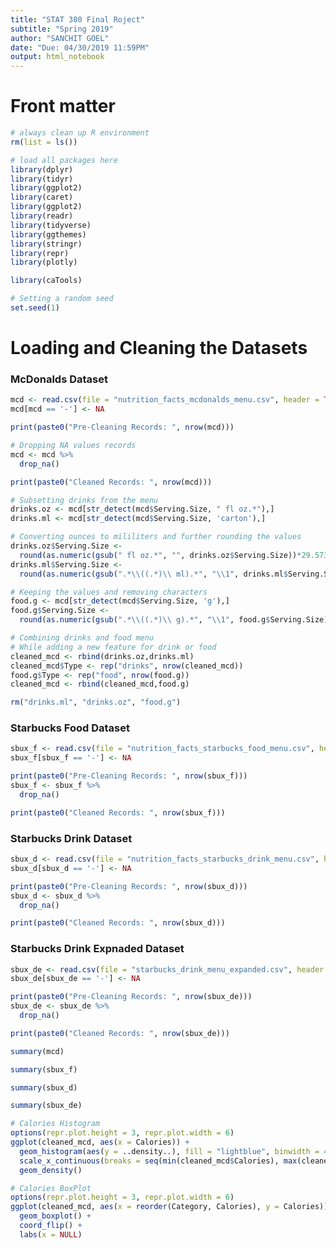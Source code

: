 ```yaml
---
title: "STAT 380 Final Roject"
subtitle: "Spring 2019"
author: "SANCHIT GOEL"
date: "Due: 04/30/2019 11:59PM"
output: html_notebook
---
```


# Front matter
```r
# always clean up R environment
rm(list = ls())

# load all packages here
library(dplyr)
library(tidyr)
library(ggplot2)
library(caret)
library(ggplot2)
library(readr)
library(tidyverse)
library(ggthemes)
library(stringr)
library(repr)
library(plotly)

library(caTools)

# Setting a random seed
set.seed(1)
```
# Loading and Cleaning the Datasets
### McDonalds Dataset
```r
mcd <- read.csv(file = "nutrition_facts_mcdonalds_menu.csv", header = TRUE, sep = ",")
mcd[mcd == '-'] <- NA

print(paste0("Pre-Cleaning Records: ", nrow(mcd)))

# Dropping NA values records
mcd <- mcd %>%
  drop_na()

print(paste0("Cleaned Records: ", nrow(mcd)))

# Subsetting drinks from the menu
drinks.oz <- mcd[str_detect(mcd$Serving.Size, " fl oz.*"),]
drinks.ml <- mcd[str_detect(mcd$Serving.Size, 'carton'),]

# Converting ounces to mililiters and further rounding the values
drinks.oz$Serving.Size <- 
  round(as.numeric(gsub(" fl oz.*", "", drinks.oz$Serving.Size))*29.5735, 0)
drinks.ml$Serving.Size <- 
  round(as.numeric(gsub(".*\\((.*)\\ ml).*", "\\1", drinks.ml$Serving.Size)), 0)

# Keeping the values and removing characters
food.g <- mcd[str_detect(mcd$Serving.Size, 'g'),] 
food.g$Serving.Size <- 
  round(as.numeric(gsub(".*\\((.*)\\ g).*", "\\1", food.g$Serving.Size)), 0)

# Combining drinks and food menu
# While adding a new feature for drink or food
cleaned_mcd <- rbind(drinks.oz,drinks.ml)
cleaned_mcd$Type <- rep("drinks", nrow(cleaned_mcd))
food.g$Type <- rep("food", nrow(food.g))
cleaned_mcd <- rbind(cleaned_mcd,food.g)

rm("drinks.ml", "drinks.oz", "food.g")
```

### Starbucks Food Dataset
```r
sbux_f <- read.csv(file = "nutrition_facts_starbucks_food_menu.csv", header = TRUE, sep = ",")
sbux_f[sbux_f == '-'] <- NA

print(paste0("Pre-Cleaning Records: ", nrow(sbux_f)))
sbux_f <- sbux_f %>% 
  drop_na()

print(paste0("Cleaned Records: ", nrow(sbux_f)))
```

### Starbucks Drink Dataset
```r
sbux_d <- read.csv(file = "nutrition_facts_starbucks_drink_menu.csv", header = TRUE, sep = ",")
sbux_d[sbux_d == '-'] <- NA

print(paste0("Pre-Cleaning Records: ", nrow(sbux_d)))
sbux_d <- sbux_d %>% 
  drop_na()

print(paste0("Cleaned Records: ", nrow(sbux_d)))
```

### Starbucks Drink Expnaded Dataset
```r
sbux_de <- read.csv(file = "starbucks_drink_menu_expanded.csv", header = TRUE, sep = ",")
sbux_de[sbux_de == '-'] <- NA

print(paste0("Pre-Cleaning Records: ", nrow(sbux_de)))
sbux_de <- sbux_de %>% 
  drop_na()

print(paste0("Cleaned Records: ", nrow(sbux_de)))
```

```r
summary(mcd)
```

```r
summary(sbux_f)
```

```r
summary(sbux_d)
```


```r
summary(sbux_de)
```

```r
# Calories Histogram
options(repr.plot.height = 3, repr.plot.width = 6)
ggplot(cleaned_mcd, aes(x = Calories)) +
  geom_histogram(aes(y = ..density..), fill = "lightblue", binwidth = 40, color = "darkgray") + 
  scale_x_continuous(breaks = seq(min(cleaned_mcd$Calories), max(cleaned_mcd$Calories), by = 200)) + 
  geom_density()
```

```r
# Calories BoxPlot
options(repr.plot.height = 3, repr.plot.width = 6)
ggplot(cleaned_mcd, aes(x = reorder(Category, Calories), y = Calories)) +
  geom_boxplot() +
  coord_flip() +
  labs(x = NULL)
```